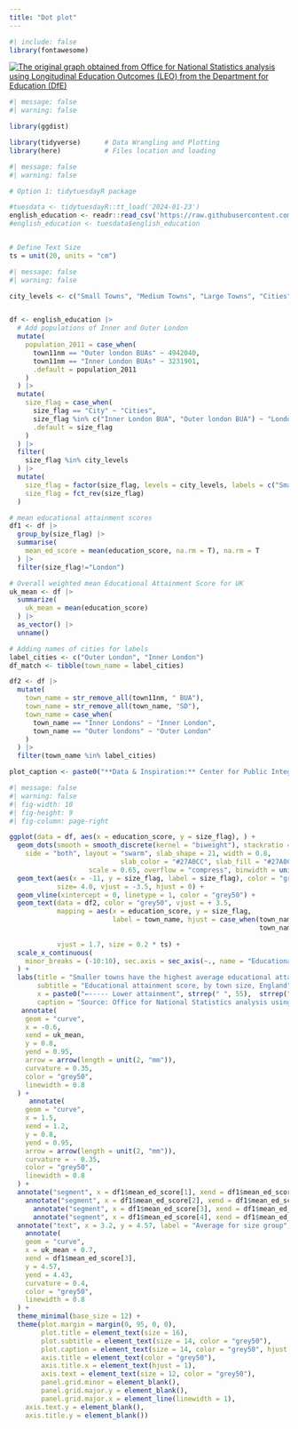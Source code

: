 ```yaml
---
title: "Dot plot"
---
```




```r
#| include: false
library(fontawesome)
```



[![The original graph obtained from Office for National Statistics analysis using Longitudinal Education Outcomes (LEO) from the Department for Education (DfE) ](img/dot.png)](https://www.ons.gov.uk/peoplepopulationandcommunity/educationandchildcare/articles/whydochildrenandyoungpeopleinsmallertownsdobetteracademicallythanthoseinlargertowns/2023-07-25)




```r
#| message: false
#| warning: false

library(ggdist)

library(tidyverse)      # Data Wrangling and Plotting
library(here)           # Files location and loading
```



```r
#| message: false
#| warning: false

# Option 1: tidytuesdayR package 

#tuesdata <- tidytuesdayR::tt_load('2024-01-23')
english_education <- readr::read_csv('https://raw.githubusercontent.com/rfordatascience/tidytuesday/master/data/2024/2024-01-23/english_education.csv')
#english_education <- tuesdata$english_education


# Define Text Size
ts = unit(20, units = "cm")   
```



```r
#| message: false
#| warning: false

city_levels <- c("Small Towns", "Medium Towns", "Large Towns", "Cities", "London")


df <- english_education |> 
  # Add populations of Inner and Outer London
  mutate(
    population_2011 = case_when(
      town11nm == "Outer london BUAs" ~ 4942040,
      town11nm == "Inner London BUAs" ~ 3231901,
      .default = population_2011
    )
  ) |> 
  mutate(
    size_flag = case_when(
      size_flag == "City" ~ "Cities",
      size_flag %in% c("Inner London BUA", "Outer london BUA") ~ "London",
      .default = size_flag
    )
  ) |> 
  filter(
    size_flag %in% city_levels
  ) |> 
  mutate(
    size_flag = factor(size_flag, levels = city_levels, labels = c("Small towns", "Medium towns", "Large towns", "City (excluding London)", "London")),
    size_flag = fct_rev(size_flag)
  )

# mean educational attainment scores
df1 <- df |> 
  group_by(size_flag) |> 
  summarise(
    mean_ed_score = mean(education_score, na.rm = T), na.rm = T
  ) |> 
  filter(size_flag!="London")

# Overall weighted mean Educational Attainment Score for UK
uk_mean <- df |> 
  summarize(
    uk_mean = mean(education_score)
  ) |> 
  as_vector() |> 
  unname()

# Adding names of cities for labels
label_cities <- c("Outer London", "Inner London")
df_match <- tibble(town_name = label_cities)

df2 <- df |> 
  mutate(
    town_name = str_remove_all(town11nm, " BUA"),
    town_name = str_remove_all(town_name, "SD"),
    town_name = case_when(
      town_name == "Inner Londons" ~ "Inner London",
      town_name == "Outer londons" ~ "Outer London"
    )
  ) |>
  filter(town_name %in% label_cities)

plot_caption <- paste0("**Data & Inspiration:** Center for Public Integrity | ", "**Graphics:** ")
```


```r
#| message: false
#| warning: false
#| fig-width: 10
#| fig-height: 9
#| fig-column: page-right

ggplot(data = df, aes(x = education_score, y = size_flag), ) +
  geom_dots(smooth = smooth_discrete(kernel = "biweight"), stackratio = 0.8,
    side = "both", layout = "swarm", slab_shape = 21, width = 0.8,
                            slab_color = "#27A0CC", slab_fill = "#27A0CC",
                    scale = 0.65, overflow = "compress", binwidth = unit(c(1.6, Inf), "mm")) +
  geom_text(aes(x = -11, y = size_flag, label = size_flag), color = "grey50", 
            size= 4.0, vjust = -3.5, hjust = 0) + 
  geom_vline(xintercept = 0, linetype = 1, color = "grey50") +
  geom_text(data = df2, color = "grey50", vjust = + 3.5,
            mapping = aes(x = education_score, y = size_flag,
                          label = town_name, hjust = case_when(town_name == "Outer London" ~ 0, 
                                                               town_name %in% c("Inner London", "Olney") ~ 1,
                                                                           .default = 0.5)),
            vjust = 1.7, size = 0.2 * ts) +
  scale_x_continuous(
    minor_breaks = (-10:10), sec.axis = sec_axis(~., name = "Educational attainment index score"), position = "top"
  ) +
  labs(title = "Smaller towns have the highest average educational attainment",
       subtitle = "Educational attainment score, by town size, England",
       x = paste0("←----- Lower attainment", strrep(" ", 55),  strrep(" ", 55), "Higher attainment ----→"),
       caption = "Source: Office for National Statistics analysis using Longitudinal Education Outcomes (LEO)\nfrom the Department for Education (DfE)") +
   annotate(
    geom = "curve",
    x = -0.6,
    xend = uk_mean,
    y = 0.8,
    yend = 0.95,
    arrow = arrow(length = unit(2, "mm")),
    curvature = 0.35,
    color = "grey50",
    linewidth = 0.8
  ) +
     annotate(
    geom = "curve",
    x = 1.5,
    xend = 1.2,
    y = 0.8,
    yend = 0.95,
    arrow = arrow(length = unit(2, "mm")),
    curvature = - 0.35,
    color = "grey50",
    linewidth = 0.8
  ) +
  annotate("segment", x = df1$mean_ed_score[1], xend = df1$mean_ed_score[1], y = 1.6, yend = 2.4, linewidth = 0.8) +
    annotate("segment", x = df1$mean_ed_score[2], xend = df1$mean_ed_score[2], y = 2.6, yend = 3.4, linewidth = 0.8) +
      annotate("segment", x = df1$mean_ed_score[3], xend = df1$mean_ed_score[3], y = 3.6, yend = 4.4, linewidth = 0.8) +
      annotate("segment", x = df1$mean_ed_score[4], xend = df1$mean_ed_score[4], y = 4.6, yend = 5.4, linewidth = 0.8) +
  annotate("text", x = 3.2, y = 4.57, label = "Average for size group", color = "grey50") +
    annotate(
    geom = "curve",
    x = uk_mean + 0.7,
    xend = df1$mean_ed_score[3],
    y = 4.57,
    yend = 4.43,
    curvature = 0.4,
    color = "grey50",
    linewidth = 0.8
  ) +
  theme_minimal(base_size = 12) +
  theme(plot.margin = margin(0, 95, 0, 0),
        plot.title = element_text(size = 16),
        plot.subtitle = element_text(size = 14, color = "grey50"),
        plot.caption = element_text(size = 14, color = "grey50", hjust = 0),
        axis.title = element_text(color = "grey50"),
        axis.title.x = element_text(hjust = 1),
        axis.text = element_text(size = 12, color = "grey50"),
        panel.grid.minor = element_blank(),
        panel.grid.major.y = element_blank(),
        panel.grid.major.x = element_line(linewidth = 1),
    axis.text.y = element_blank(),
    axis.title.y = element_blank())

```

